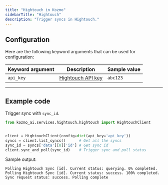 ```yaml
---
title: "Hightouch in Kozmo"
sidebarTitle: "Hightouch"
description: "Trigger syncs in Hightouch."
---
```


## Configuration

Here are the following keyword arguments that can be used for configuration:

| Keyword argument | Description | Sample value |
| --- | --- | --- |
| `api_key` | [Hightouch API key](https://hightouch.com/docs/developer-tools/api-guide) | `abc123` |

---

## Example code

Trigger sync with `sync_id`.
```python
from kozmo_ai.services.hightouch.hightouch import HightouchClient


client = HightouchClient(config=dict(api_key='api_key'))
syncs = client.list_syncs()      # Get all the syncs
sync_id = syncs['data'][0]['id'] # Get sync id
client.sync_and_poll(sync_id)    # Trigger sync and poll status
```

Sample output:

```
Polling Hightouch Sync [id]. Current status: querying. 0% completed.
Polling Hightouch Sync [id]. Current status: success. 100% completed.
Sync request status: success. Polling complete
```
